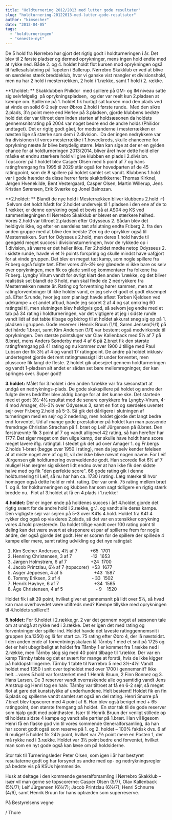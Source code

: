 ```yaml
---
title: "Holdturnering 2012/2013 med lutter gode resultater"
slug: "holdturnering-20122013-med-lutter-gode-resultater"
author: "kimsecher"
date: "2013-04-05"
tags: 
  - "holdturneringen"
  - "seneste-nyt"
---
```


De 5 hold fra Nørrebro har gjort det rigtig godt i holdturneringen i år. Det blev til 2 første pladser og dermed oprykninger, mens ingen hold endte med at rykke ned. Både 2. og 4. holdet holdt flot kursen mod oprykningen også til fællesafslutning på Tapeten i Ballerup. Nørrebro Skakklub er ved at blive en særdeles stærk breddeklub, hvor vi ganske vist mangler et divisionshold, men nu har 2 hold i mesterrækken, 2 hold i 1.række, samt 1 hold i 2. række.

**1.holdet: ** Skakklubben Philidor  med spillere på GM- og IM niveau satte sig selvfølgelig  på oprykningspladsen,  og der var reelt kun 2.pladsen at kæmpe om. Spillerne på 1. holdet fik hurtigt sat kursen mod den plads ved at vinde en solid 6-2 sejr over Øbros 2.hold i første runde.  Med den sikre 2.plads, 3½ point mere end Herlev på 3.pladsen, gjorde klubbens bedste hold det der var tiltroet dem inden starten af holdsæsonen da holdets gennemsnitsrating på 2004 var noget bedre end de andre holds (Philidor undtaget). Det er rigtig godt gået, for modstanderne i mesterrækken er næsten lige så stærke som dem i 2.division.  Da der ingen nedrykkere var fra divisionen til vores mesterrække i 1.hovedkreds, skulle chancerne for oprykning næste år blive betydelig større. Man kan sige at der er en gylden chance for at holdturneringen 2013/2014, bliver året hvor dette hold eller måske et endnu stærkere hold vil give klubben en plads i 2.division. Topscorer på 1.holdet blev Casper Olsen med 5 point af 7 og hans ratingfremgang fra 1995 til 2029 står også for hovedparten af de 45 ratingpoint, som de 8 spillere på holdet samlet set vandt. Klubbens 1.hold var i gode hænder da disse herrer førte skakbrikkerne: Thomas Kirknel, Jørgen Hvenekilde, Bent Vestergaard, Casper Olsen, Martin Willerup, Jens Kristian Sørensen, Erik Sværke og Jonel Balnozan.

**2.holdet: ** Blandt de nye hold i Mesterrækken bliver klubbens 2.hold :-)  Selvom det holdt hårdt for 2.holdet undervejs til 1.pladsen i den ene af de to 1.rækker, er denne oprykning også et bevis på at AS04 og KS ved sammenlægningen til Nørrebro Skakklub er blevet en stærkere helhed. Vores 2.hold var tiltroet 2.pladsen efter Odysseus 2. Sådan blev det heldigvis ikke, og efter en særdeles tæt afslutning endte Fr.berg 2. fra den anden gruppe med at blive den bedste 2'er og de oprykker også til Mesterrækken. Surt for Odysseus 2.hold, men deres 1.hold havde til gengæld meget succes i divisionsturneringen, hvor de rykkede op i 1.division, så værre er det heller ikke. Før 2.holdet mødte netop Odysseus 2. i sidste runde, havde vi et ½ points forspring og skulle mindst have uafgjort for at vinde gruppen. Det blev en meget tæt kamp, som nogle spillere fra Fr.berg også fulgte tæt. Efter vores 4½-3½ sejr glædede vi ikke bare os selv over oprykningen, men fik os glade smil og kommentarer fra folkene fra Fr.berg. Lyngby Virum vandt for øvrigt klart den anden 1.række, og det bliver realistisk set blandt de 3 hold, man skal finde de 2 nedrykkere fra Mesterrækken næste år. Rating og forventning hører sammen, men at ratingforventninger tit ikke holder vand, er jeg selv et godt et godt eksempel på. Efter 5.runde, hvor jeg som planlagt havde afløst Torben Kjeldsen ved udekampe + et andet afbud, havde jeg scoret 2 af 4 og sat omkring 60 ratingtal til, men slutningen blev heldigvis god, så selvom jeg endte med et tab på 34 rating i holdturneringen, var det vigtigere at jeg i sidste runde vandt lidt af det tabte tilbage og bidrog til at holdet akkurat sneg sig op på 1. pladsen i gruppen. Gode reserver i Henrik Bruun (1/1), Søren Jensen(½/1) på det hårde 1.bræt, samt Kim Andersen (1/1) var bestemt også medvirkende til oprykningen. Den største pointsluger var Olav Kallenback med 5½ af 7 på 8.bræt, mens Anders Sønderby med 4 af 6 på 2.bræt fik den største ratingfremgang på 41 rating og nu kommer over 1900 J tillige med Paul Lubson der fik 3½ af 4 og vandt 17 ratingpoint. De andre på holdet inklusiv undertegnet gjorde det rent ratingmæssigt lidt under forventet, men plusscore fik langt de fleste. 2.holdet gik ubesejret gennem holdturneringen og vandt 1-pladsen alt andet er sådan set bare mellemregninger, der kan springes over. Super godt!

**3.holdet:** Målet for 3.holdet i den anden 1.række var fra sæsonstart at undgå en nedryknings-plads. De gode skakspillere på holdet og andre der fulgte deres bedrifter blev aldrig bange for at det kunne ske. Det startede med et godt 3½-4½ resultat mod de senere oprykkere fra Lyngby-Virum, 4-4 mod Amager, 4½-3½ over Odysseus 3, samt en flot og særdeles uventet sejr over Fr.berg 2.hold på 5-3. Så gik det dårligere i slutningen af turneringen med en sejr og 2 nederlag, men holdet gjorde det langt bedre end forventet. Ud af mange gode præstationer på holdet kan man passende fremdrage Christian Strachan på 1. bræt og Leif Jürgensen på 8.bræt. Den førstnævnte fik 3 point af 7 og vandt alligevel 42 rating, så han herefter har 1777. Det siger meget om den ulige kamp, der skulle have holdt hans score meget lavere iflg. ratingtal. I stedet gik det ud over Amager 1. og Fr.bergs 2.holds 1-bræt (begge over 1950 i rating), men da jeg selv kender følelsen af at miste noget ære af og til, vil der ikke blive nævnt nogen navne. For Leif Jürgensen gik holdturnering overvældende godt. Han scorede flot 6½ af 7 mulige! Han ærgrer sig sikkert lidt endnu over at han ikke fik den sidste halve med og fik "den perfekte score". 66 gode rating gik i denne holdturnering til Leif, så nu har han ca. 1730 i rating. Læg mærke til hvor homogen også dette hold er mht. rating. Der var omk. 75 rating mellem bræt 1. og 8. før holdturneringen og klubben har som sagt tidligere en rigtig stærk bredde nu.  Flot af 3.holdet at få en 4.plads i 1.række!

**4.holdet:** Der er ingen ende på holdenes succes i år! 4.holdet gjorde det rigtig svært for de andre hold i 2.række, gr.1. og vandt alle deres kampe. Den vigtigste sejr var sejren på 5-3 over K41s 4.hold. Holdet fra K41 4 rykker dog også op via deres 2.plads, så det var en stensikker oprykning vores 4.hold præsterede. Da holdet tillige vandt over 100 rating point til deling kan det være svært at eksponere et par af spillerne frem for nogle andre, der også gjorde det godt. Her er scoren for de spillere der spillede 4 kampe eller mere, samt rating udvikling og det nye ratingtal:

1. Kim Secher Andersen, 4½ af 7          +65  1701
2. Henning Christensen, 3 af 7               -12  1653
3. Jørgen Holmstrøm, 6 af 7                   +24  1700
4. Jacob Printzlau, 6½ af 7 (topscorer)  +53  1677
5. Asger Jeppesen, 4 af 5                         +43  1587
6. Tommy Eriksen, 2 af 4                         - 33  1502
7. Henrik Høybye, 6 af 7                            +34  1565
8. Åge Christensen, 4 af 5                          - 9    1520

Holdet fik i alt 39 point, hvilket giver et gennemsnit på lidt over 5½, så hvad kan man overhovedet være utilfreds med? Kæmpe tillykke med oprykningen til 4.holdets spillere!!

**5.holdet:** For 5.holdet i 2.række,gr. 2 var det gennem noget af sæsonen tale om at undgå at rykke ned i 3.række. Det er igen det med rating og forventninger der spiller ind. Holdet havde det laveste ratinggennemsnit i gruppen (ca.1350) og lå før start ca. 75 rating efter Øbro 4, der lå næstsidst. I den anden ende af forventningsskalaen lå Tårnby 1 med et snit på 1725 og det er helt ubegribeligt at holdet fra Tårnby 1 er kommet fra 1.række ned i 2.række, men Tårnby slog sig med 40 point tilbage til 1.række. Der var en kamp Tårnby tabte og det er svært for mange at forstå, hvis de ikke kigger på holdopstillingerne. Tårnby 1 tabte til Nørrebro 5 med 3½-4½! Vandt holdet med 1350 i snit over topholdet med over 1700 i gennemsnit? Ikke helt….vores 5.hold var forstærket med 1.Henrik Bruun, 2.Finn Bonnez og 3. Hans Larsen. De 3 reserver vandt overraskende alle og samtidig vandt Jens Amstrup og Henri tog en halv. Tårnby var tiltroet at få en 6-2 sejr, så meget flot at gøre det kunststykke af underhundene. Helt bestemt! Holdet fik en fin 6.plads og spillerne vandt samlet set også en del rating. Henri Snurre på 7.bræt blev topscorer med 4 point af 6. Han blev også beriget med + 65 ratingpoint, den største fremgang på holdet.  En stor tak til de gode reserver som hjalp godt med pointhøsten. Især til Henrik Bruun der venligt stillede op til holdets sidste 4 kampe og vandt alle partier på 1.bræt. Han vil ligesom Henri få en flaske god vin til vores kommende Generalforsamling, da han har scoret godt også som reserve på 1. og 2. holdet – 100% faktisk dvs. 6 af 6 mulige! 5 holdet fik 24½ point, hvilket var 7½ point mere en Posten 1, der må rykke ned i 3.række. Holdet var 3½ point bedre end forventet, hvilket man som en nyt gode også kan læse om på holdsiderne.

Stor tak til Turneringsleder Peter Olsen, som igen i år har bestyret resultaterne godt og har forsynet os andre med op- og nedrykningsregler på bedste vis på KSUs hjemmeside.

Husk at deltage i den kommende generalforsamling i Nørrebro Skakklub – især vil man gerne se topscorerne: Casper Olsen (5/7), Olav Kallenback (5½/7); Leif Jürgensen (6½/7); Jacob Printzlau (6½/7); Henri Schnurre (4/6), samt Henrik Bruun for hans optræden som superreserve.

På Bestyrelsens vegne

/ Thore
